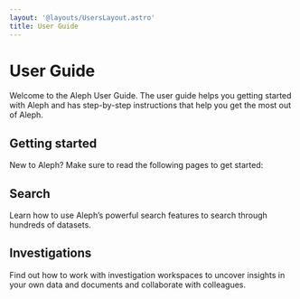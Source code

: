 ```yaml
---
layout: '@layouts/UsersLayout.astro'
title: User Guide
---
```


# User Guide

<p class="lead">Welcome to the Aleph User Guide. The user guide helps you getting started with Aleph and has step-by-step instructions that help you get the most out of Aleph.</p>

## Getting started

New to Aleph? Make sure to read the following pages to get started:

<LinkCard page="/users/getting-started/account" />
<LinkCard page="/users/getting-started/key-terms" />
<LinkCard page="/users/getting-started/homepage" />

## Search

Learn how to use Aleph’s powerful search features to search through hundreds of datasets.

<LinkCard page="/users/search/basics" />
<LinkCard page="/users/search/advanced" />
<LinkCard page="/users/search/datasets" />

## Investigations

Find out how to work with investigation workspaces to uncover insights in your own data and documents and collaborate with colleagues.

<LinkCard page="/users/investigations/overview" />
<LinkCard page="/users/investigations/create" />
<LinkCard page="/users/investigations/manage-access" />
<LinkCard page="/users/investigations/uploading-documents" />
<LinkCard page="/users/investigations/cross-referencing" />
<LinkCard page="/users/investigations/network-diagrams" />
